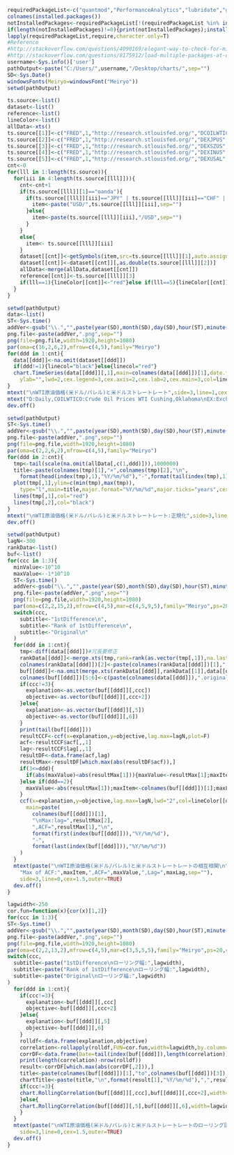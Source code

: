 ```r
requiredPackageList<-c("quantmod","PerformanceAnalytics","lubridate","ggplot2")
colnames(installed.packages())
notInstalledPackages<-requiredPackageList[!(requiredPackageList %in% installed.packages()[,"Package"])] #apply logical vector to requiredPackageList
if(length(notInstalledPackages)!=0){print(notInstalledPackages);install.packages(notInstalledPackages)}
lapply(requiredPackageList,require,character.only=T)
#Reference 
#http://stackoverflow.com/questions/4090169/elegant-way-to-check-for-missing-packages-and-install-them
#http://stackoverflow.com/questions/8175912/load-multiple-packages-at-once
username<-Sys.info()['user']
pathOutput<-paste("C:/Users/",username,"/Desktop/charts/",sep="")
SD<-Sys.Date()
windowsFonts(Meiryo=windowsFont("Meiryo"))
setwd(pathOutput)
```

```r
ts.source<-list()
dataset<-list()
reference<-list()
lineColor<-list()
allData<-xts()
ts.source[[1]]<-c("FRED",1,"http://research.stlouisfed.org/","DCOILWTICO")
ts.source[[2]]<-c("FRED",1,"http://research.stlouisfed.org/","DEXJPUS","DEXUSEU","DEXUSUK","DEXBZUS")
ts.source[[3]]<-c("FRED",1,"http://research.stlouisfed.org/","DEXSZUS","DEXKOUS","DEXMXUS")
ts.source[[4]]<-c("FRED",1,"http://research.stlouisfed.org/","DEXINUS","DEXTHUS","DEXHKUS","DEXSIUS","DEXMAUS","DEXSDUS")
ts.source[[5]]<-c("FRED",1,"http://research.stlouisfed.org/","DEXUSAL","DEXUSNZ","DEXCAUS","DEXSFUS","DEXNOUS","DEXDNUS")
cnt<-0
for(lll in 1:length(ts.source)){
  for(iii in 4:length(ts.source[[lll]])){
    cnt<-cnt+1
    if(ts.source[[lll]][1]=="oanda"){
      if(ts.source[[lll]][iii]=="JPY" | ts.source[[lll]][iii]=="CHF" | ts.source[[lll]][iii]=="ZAR" | ts.source[[lll]][iii]=="KRW"){
        item<-paste("USD/",ts.source[[lll]][iii],sep="")
      }else{
        item<-paste(ts.source[[lll]][iii],"/USD",sep="")
      }
    }
    else{
      item<- ts.source[[lll]][iii]
    }
    dataset[[cnt]]<-getSymbols(item,src=ts.source[[lll]][1],auto.assign=FALSE)
    dataset[[cnt]]<-dataset[[cnt]][,as.double(ts.source[[lll]][2])]
    allData<-merge(allData,dataset[[cnt]])
    reference[[cnt]]<-ts.source[[lll]][3]
    if(lll==1){lineColor[[cnt]]<-"red"}else if(lll==5){lineColor[[cnt]]<-"blue"}else{lineColor[[cnt]]<-"black"}
  }
}
```

```r
setwd(pathOutput)
data<-list()
ST<-Sys.time()  
addVer<-gsub("\\.","",paste(year(SD),month(SD),day(SD),hour(ST),minute(ST),second(ST),sep=""))
png.file<-paste(addVer,".png",sep="")
png(file=png.file,width=1920,height=1080)
par(oma=c(16,2,6,2),mfrow=c(4,5),family="Meiryo")
for(ddd in 1:cnt){
  data[[ddd]]<-na.omit(dataset[[ddd]])
  if(ddd!=1){linecol="black"}else{linecol="red"}
  chart.TimeSeries(data[[ddd]][,1],main=colnames(data[[ddd]])[1],date.format="%Y/%m/%d",
    ylab="",lwd=2,cex.legend=3,cex.axis=2,cex.lab=2,cex.main=3,col=lineColor[[ddd]])
}
mtext("\nWTI原油価格(米ドル/バレル)と米ドルストレートレート",side=3,line=1,cex=4,outer=TRUE)
mtext("D:Daily,COILWTICO:Crude Oil Prices WTI Cushing,Oklahoma\nEX:Exchange Rate,US:U.S.Dollar,JP:Japanese Yen,EU:Euro,CH:Chinese Yuan,UK:British Pound,CA:Canadian Dollar,BZ:Brazilian Real,\nMX:Mexican New Pesso,AL:Australian Dollar,KO:South Korean Won,SZ:Swiss Franc,IN:Indian Rupee,TH:Thai Baht,TA:New Taiwan Dollar,\nSF:South African Rand,NZ:New Zealand Dollar,HK:Hong Kong Dollar,SI:Singapore Dollar,SD:Swedish Kroner,NO:Norwegian Kroner,\nMA:Malaysian Ringgit,DN:Danish Kroner",side=1,line=15,cex=2,adj=0,outer=TRUE)
dev.off()
```

```r
setwd(pathOutput)
ST<-Sys.time()  
addVer<-gsub("\\.","",paste(year(SD),month(SD),day(SD),hour(ST),minute(ST),second(ST),sep=""))
png.file<-paste(addVer,".png",sep="")
png(file=png.file,width=1920,height=1080)
par(oma=c(2,2,6,2),mfrow=c(4,5),family="Meiryo")
for(ddd in 2:cnt){
  tmp<-tail(scale(na.omit(allData[,c(1,ddd)])),1000000)
  title<-paste(colnames(tmp)[1],"×",colnames(tmp)[2],"\n",
    format(head(index(tmp),1),"%Y/%m/%d"),"-",format(tail(index(tmp),1),"%Y/%m/%d"))
  plot(tmp[,1],ylim=c(min(tmp),max(tmp)),
    type="l",main=title,major.format="%Y/%m/%d",major.ticks="years",cex.axis=2,cex.lab=2,cex.main=2)
  lines(tmp[,1],col="red")
  lines(tmp[,2],col="black")
}
mtext("\nWTI原油価格(米ドル/バレル)と米ドルストレートレート:正規化",side=3,line=1,cex=4,outer=TRUE)
dev.off()
```

```r
setwd(pathOutput)
lagN<-300
rankData<-list()
buf<-list()
for(ccc in 1:3){
  minValue<-10^10
  maxValue<--1*10^10
  ST<-Sys.time()  
  addVer<-gsub("\\.","",paste(year(SD),month(SD),day(SD),hour(ST),minute(ST),second(ST),sep=""))
  png.file<-paste(addVer,".png",sep="")
  png(file=png.file,width=1920,height=1080)
  par(oma=c(2,2,15,2),mfrow=c(4,5),mar=c(4,5,9,5),family="Meiryo",ps=20,cex.axis=1,cex.lab=1,cex.main=1,cex.sub=1)
  switch(ccc,
    subtitle<-"1stDifference\n",
    subtitle<-"Rank of 1stDifference\n",
    subtitle<-"Original\n"
  )
  for(ddd in 1:cnt){
    tmp<-diff(data[[ddd]])#冗長要修正
    rankData[[ddd]]<-merge.xts(tmp,rank=rank(as.vector(tmp[,1]),na.last="keep"))
    colnames(rankData[[ddd]])[2]<-paste(colnames(rankData[[ddd]])[1],".rank",sep="")
    buf[[ddd]]<-na.omit(merge.xts(rankData[[ddd]],rankData[[1]],data[[ddd]],data[[1]]))
    colnames(buf[[ddd]])[5:6]<-c(paste(colnames(data[[ddd]]),".original",sep=""),paste(colnames(data[[1]]),".original",sep=""))
    if(ccc!=3){
      explanation<-as.vector(buf[[ddd]][,ccc])
      objective<-as.vector(buf[[ddd]][,ccc+2])  
    }else{
      explanation<-as.vector(buf[[ddd]][,5])
      objective<-as.vector(buf[[ddd]][,6])  
    }  
    print(tail(buf[[ddd]]))  
    resultCCF<-ccf(x=explanation,y=objective,lag.max=lagN,plot=F)
    acf<-resultCCF$acf[,,1]
    lag<-resultCCF$lag[,,1]
    resultDF<-data.frame(acf,lag)
    resultMax<-resultDF[which.max(abs(resultDF$acf)),]
    if(3<=ddd){
      if(abs(maxValue)<abs(resultMax[1])){maxValue<-resultMax[1];maxItem<-colnames(buf[[ddd]])[1];maxLag<-resultMax[2]}
    }else if(ddd==2){
      maxValue<-abs(resultMax[1]);maxItem<-colnames(buf[[ddd]])[1];maxLag<-resultMax[2] 
    }  
    ccf(x=explanation,y=objective,lag.max=lagN,lwd="2",col=lineColor[[ddd]],
      main=paste(
        colnames(buf[[ddd]])[1],
        "\nMax:lag=",resultMax[2],
        ",ACF=",resultMax[1],"\n",
        format(first(index(buf[[ddd]])),"%Y/%m/%d"),
        "-",
        format(last(index(buf[[ddd]])),"%Y/%m/%d"))
    )
  }
  mtext(paste("\nWTI原油価格(米ドル/バレル)と米ドルストレートレートの相互相関\n",subtitle,
    "Max of ACF:",maxItem,",ACF=",maxValue,",Lag=",maxLag,sep=""),
    side=3,line=0,cex=1.5,outer=TRUE)
  dev.off()
}
```

```r
lagwidth<-250
cor.fun=function(x){cor(x)[1,2]}
for(ccc in 1:3){
ST<-Sys.time()  
addVer<-gsub("\\.","",paste(year(SD),month(SD),day(SD),hour(ST),minute(ST),second(ST),sep=""))
png.file<-paste(addVer,".png",sep="")
png(file=png.file,width=1920,height=1080)
par(oma=c(2,2,13,2),mfrow=c(4,5),mar=c(3,5,5,5),family="Meiryo",ps=20,cex.axis=1,cex.lab=1,cex.main=1,cex.sub=1)
switch(ccc,
  subtitle<-paste("1stDifference\nローリング幅:",lagwidth),
  subtitle<-paste("Rank of 1stDifference\nローリング幅:",lagwidth),
  subtitle<-paste("Original\nローリング幅:",lagwidth)
)
  for(ddd in 1:cnt){
    if(ccc!=3){
      explanation<-buf[[ddd]][,ccc]
      objective<-buf[[ddd]][,ccc+2]
    }else{
      explanation<-buf[[ddd]][,5]
      objective<-buf[[ddd]][,6]
    }  
    rolldf<-data.frame(explanation,objective)
    correlation<-rollapply(rolldf,FUN=cor.fun,width=lagwidth,by.column=F,align="right")
    corrDF<-data.frame(Date=tail(index(buf[[ddd]]),length(correlation)),correlation)
    print(length(correlation)-nrow(rolldf))
    result<-corrDF[which.max(abs(corrDF[,2])),]
    title<-paste(colnames(buf[[ddd]])[1],"to",colnames(buf[[ddd]])[3])
    chartTitle<-paste(title,"\n",format(result[1],"%Y/%m/%d"),",",result[2])
    if(ccc!=3){
    chart.RollingCorrelation(buf[[ddd]][,ccc],buf[[ddd]][,ccc+2],width=lagwidth,type="h",cex.main=1,main=chartTitle,col=lineColor[[ddd]])
    }else{
    chart.RollingCorrelation(buf[[ddd]][,5],buf[[ddd]][,6],width=lagwidth,type="h",cex.main=1,main=chartTitle,col=lineColor[[ddd]])
    }  
  }
  mtext(paste("\nWTI原油価格(米ドル/バレル)と米ドルストレートレートのローリング回帰\n",subtitle,sep=""),
    side=3,line=0,cex=1.5,outer=TRUE)
  dev.off()
}
```

